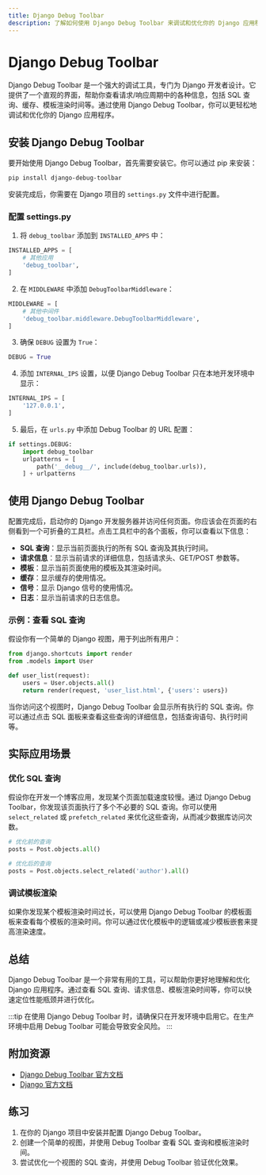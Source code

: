 ```yaml
---
title: Django Debug Toolbar
description: 了解如何使用 Django Debug Toolbar 来调试和优化你的 Django 应用程序。本指南将带你从安装到实际应用，帮助你更好地理解 Django 的性能和调试工具。
---
```


# Django Debug Toolbar

Django Debug Toolbar 是一个强大的调试工具，专门为 Django 开发者设计。它提供了一个直观的界面，帮助你查看请求/响应周期中的各种信息，包括 SQL 查询、缓存、模板渲染时间等。通过使用 Django Debug Toolbar，你可以更轻松地调试和优化你的 Django 应用程序。

## 安装 Django Debug Toolbar

要开始使用 Django Debug Toolbar，首先需要安装它。你可以通过 pip 来安装：

```bash
pip install django-debug-toolbar
```

安装完成后，你需要在 Django 项目的 `settings.py` 文件中进行配置。

### 配置 settings.py

1. 将 `debug_toolbar` 添加到 `INSTALLED_APPS` 中：

```python
INSTALLED_APPS = [
    # 其他应用
    'debug_toolbar',
]
```

2. 在 `MIDDLEWARE` 中添加 `DebugToolbarMiddleware`：

```python
MIDDLEWARE = [
    # 其他中间件
    'debug_toolbar.middleware.DebugToolbarMiddleware',
]
```

3. 确保 `DEBUG` 设置为 `True`：

```python
DEBUG = True
```

4. 添加 `INTERNAL_IPS` 设置，以便 Django Debug Toolbar 只在本地开发环境中显示：

```python
INTERNAL_IPS = [
    '127.0.0.1',
]
```

5. 最后，在 `urls.py` 中添加 Debug Toolbar 的 URL 配置：

```python
if settings.DEBUG:
    import debug_toolbar
    urlpatterns = [
        path('__debug__/', include(debug_toolbar.urls)),
    ] + urlpatterns
```

## 使用 Django Debug Toolbar

配置完成后，启动你的 Django 开发服务器并访问任何页面。你应该会在页面的右侧看到一个可折叠的工具栏。点击工具栏中的各个面板，你可以查看以下信息：

- **SQL 查询**：显示当前页面执行的所有 SQL 查询及其执行时间。
- **请求信息**：显示当前请求的详细信息，包括请求头、GET/POST 参数等。
- **模板**：显示当前页面使用的模板及其渲染时间。
- **缓存**：显示缓存的使用情况。
- **信号**：显示 Django 信号的使用情况。
- **日志**：显示当前请求的日志信息。

### 示例：查看 SQL 查询

假设你有一个简单的 Django 视图，用于列出所有用户：

```python
from django.shortcuts import render
from .models import User

def user_list(request):
    users = User.objects.all()
    return render(request, 'user_list.html', {'users': users})
```

当你访问这个视图时，Django Debug Toolbar 会显示所有执行的 SQL 查询。你可以通过点击 SQL 面板来查看这些查询的详细信息，包括查询语句、执行时间等。

## 实际应用场景

### 优化 SQL 查询

假设你在开发一个博客应用，发现某个页面加载速度较慢。通过 Django Debug Toolbar，你发现该页面执行了多个不必要的 SQL 查询。你可以使用 `select_related` 或 `prefetch_related` 来优化这些查询，从而减少数据库访问次数。

```python
# 优化前的查询
posts = Post.objects.all()

# 优化后的查询
posts = Post.objects.select_related('author').all()
```

### 调试模板渲染

如果你发现某个模板渲染时间过长，可以使用 Django Debug Toolbar 的模板面板来查看每个模板的渲染时间。你可以通过优化模板中的逻辑或减少模板嵌套来提高渲染速度。

## 总结

Django Debug Toolbar 是一个非常有用的工具，可以帮助你更好地理解和优化 Django 应用程序。通过查看 SQL 查询、请求信息、模板渲染时间等，你可以快速定位性能瓶颈并进行优化。

:::tip
在使用 Django Debug Toolbar 时，请确保只在开发环境中启用它。在生产环境中启用 Debug Toolbar 可能会导致安全风险。
:::

## 附加资源

- [Django Debug Toolbar 官方文档](https://django-debug-toolbar.readthedocs.io/en/latest/)
- [Django 官方文档](https://docs.djangoproject.com/)

## 练习

1. 在你的 Django 项目中安装并配置 Django Debug Toolbar。
2. 创建一个简单的视图，并使用 Debug Toolbar 查看 SQL 查询和模板渲染时间。
3. 尝试优化一个视图的 SQL 查询，并使用 Debug Toolbar 验证优化效果。
